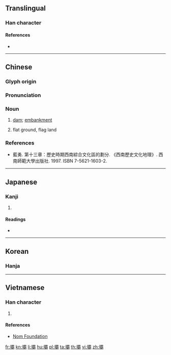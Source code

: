 {{character info/new}}
{{also|坝}}
==Translingual==

===Han character===
{{Han char|rn=32|rad=土|as=21|sn=24|four=41127|canj=GMBB|ids=⿰土霸}}

====References====
* {{Han ref|kx=0242.330|dkj=05630|dj=0482.310|hdz=10502.250|uh=58E9|ud=22761|bh=C5F2|bd=50674}}

----

==Chinese==
{{zh-forms|s=坝}}

===Glyph origin===
{{Han etym}}

===Pronunciation===
{{zh-pron
|m=bà
|c=baa3
|h=pfs=
|md=
|mn=
|w=
|mc=y
|oc=y
|cat=n
}}

===Noun===
{{zh-noun}}

# [[dam]]; [[embankment]]
# {{label|zh|Sichuanese}} flat ground, flag land

===References===
* 藍勇. 第十三章：歷史時期西南綜合文化區的劃分. 《西南歷史文化地理》. 西南師範大學出版社. 1997. ISBN 7-5621-1603-2.

----

==Japanese==

===Kanji===
{{ja-kanji|grade=|rs=土21}}

# {{defn|lang=ja|sort=土21}}

====Readings====
* {{ja-readings|on=[[は]] (ha), [[へ]] (he)|kun=[[るせき]] (ruseki)}}

----

==Korean==

===Hanja===
{{ko-hanja|hangeul=파|rv=pa|mr=p'a}}

----

==Vietnamese==

===Han character===
{{vi-hantu|[[bá]]|rs=土21}}

# {{defn|lang=vi|sort=土21}}

====References====
* [http://nomfoundation.org/common/nom_details.php?codepoint=58e9 Nom Foundation]

[[fr:壩]]
[[kn:壩]]
[[li:壩]]
[[hu:壩]]
[[pl:壩]]
[[ta:壩]]
[[th:壩]]
[[vi:壩]]
[[zh:壩]]